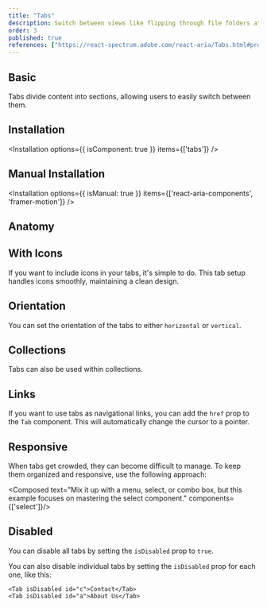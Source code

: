 ```yaml
---
title: "Tabs"
description: Switch between views like flipping through file folders at a desk, organizing content without clutter.
order: 3
published: true
references: ["https://react-spectrum.adobe.com/react-aria/Tabs.html#props"]
---
```



## Basic
Tabs divide content into sections, allowing users to easily switch between them.
<How isCenter={false} toUse="navigation/tabs/tabs-demo" />

## Installation
<Installation options={{ isComponent: true }} items={['tabs']} />

## Manual Installation
<Installation options={{ isManual: true }} items={['react-aria-components', 'framer-motion']} />

<SourceCode toShow='tabs' />

## Anatomy
<Anatomy show='tabs-anatomy'/>

## With Icons
If you want to include icons in your tabs, it's simple to do. This tab setup handles icons smoothly, maintaining a clean design.
<How isCenter={false} toUse="navigation/tabs/tabs-icons-demo" />

## Orientation
You can set the orientation of the tabs to either `horizontal` or `vertical`.
<How isCenter={false} toUse="navigation/tabs/tabs-orientation-demo" />

## Collections
Tabs can also be used within collections.
<How isCenter={false} toUse="navigation/tabs/tabs-collections-demo" />

## Links
If you want to use tabs as navigational links, you can add the `href` prop to the `Tab` component. This will automatically change the cursor to a pointer.
<How isCenter={false} toUse="navigation/tabs/tabs-link-demo" />

## Responsive
When tabs get crowded, they can become difficult to manage. To keep them organized and responsive, use the following approach:

<Composed text="Mix it up with a menu, select, or combo box, but this example focuses on mastering the select component." components={['select']}/>

<How isCenter={false} toUse="navigation/tabs/tabs-responsive-demo" />

## Disabled
You can disable all tabs by setting the `isDisabled` prop to `true`.
<How isCenter={false} toUse="navigation/tabs/tabs-disabled-demo" />

You can also disable individual tabs by setting the `isDisabled` prop for each one, like this:
```tsx
<Tab isDisabled id="c">Contact</Tab>
<Tab isDisabled id="a">About Us</Tab>
```
